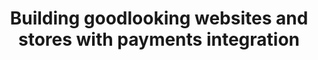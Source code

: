 ---
title: "Building goodlooking websites and stores with payments integration"
publishedAt: "2024-05-10"
summary: "Building a minimal UI and an unforgettable UX for clients"
images:
  - "/images/projects/project-01/video-01.mp4"
---